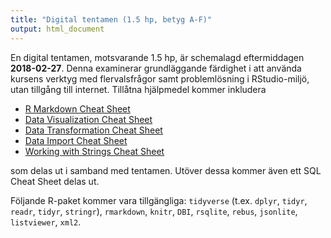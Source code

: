 ```yaml
---
title: "Digital tentamen (1.5 hp, betyg A-F)"
output: html_document
---
```


En digital tentamen, motsvarande 1.5 hp, är schemalagd eftermiddagen **2018-02-27**. Denna examinerar grundläggande färdighet i att använda kursens verktyg med flervalsfrågor samt problemlösning i RStudio-miljö, utan tillgång till internet. Tillåtna hjälpmedel kommer inkludera

* [R Markdown Cheat Sheet](https://github.com/rstudio/cheatsheets/raw/master/rmarkdown-2.0.pdf)
* [Data Visualization Cheat Sheet](https://github.com/rstudio/cheatsheets/raw/master/data-visualization-2.1.pdf)
* [Data Transformation Cheat Sheet](https://github.com/rstudio/cheatsheets/raw/master/data-transformation.pdf)
* [Data Import Cheat Sheet](https://github.com/rstudio/cheatsheets/raw/master/data-import.pdf)
* [Working with Strings Cheat Sheet](https://github.com/rstudio/cheatsheets/raw/master/strings.pdf)

som delas ut i samband med tentamen. Utöver dessa kommer även ett SQL Cheat Sheet delas ut.

Följande R-paket kommer vara tillgängliga: `tidyverse` (t.ex. `dplyr`, `tidyr`, `readr`, `tidyr`, `stringr`), `rmarkdown`, `knitr`, `DBI`, `rsqlite`, `rebus`, `jsonlite`, `listviewer`, `xml2`.